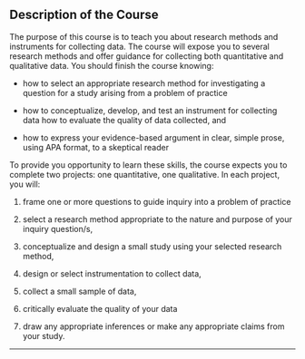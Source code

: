 ## Description of the Course {.unnumbered}

The purpose of this course is to teach you about research methods and instruments for collecting data. The course will expose you to several research methods and offer guidance for collecting both quantitative and qualitative data. You should finish the course knowing:

-   how to select an appropriate research method for investigating a question for a study arising from a problem of practice

-   how to conceptualize, develop, and test an instrument for collecting data how to evaluate the quality of data collected, and

-   how to express your evidence-based argument in clear, simple prose, using APA format, to a skeptical reader

To provide you opportunity to learn these skills, the course expects you to complete two projects: one quantitative, one qualitative. In each project, you will:

1.  frame one or more questions to guide inquiry into a problem of practice

2.  select a research method appropriate to the nature and purpose of your inquiry question/s,

3.  conceptualize and design a small study using your selected research method,

4.  design or select instrumentation to collect data,

5.  collect a small sample of data,

6.  critically evaluate the quality of your data

7.  draw any appropriate inferences or make any appropriate claims from your study.

------------------------------------------------------------------------
